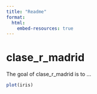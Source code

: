 ```yaml
---
title: "Readme"
format: 
  html:
    embed-resources: true
---
```


# clase_r_madrid

<!-- badges: start -->
<!-- badges: end -->

The goal of clase_r_madrid is to ...

```r
plot(iris)
```

